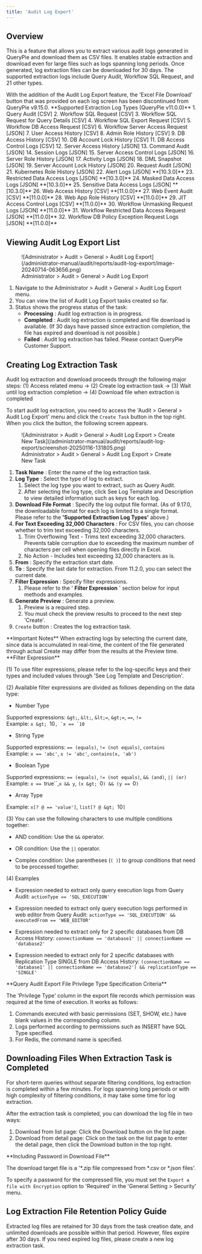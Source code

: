 ```yaml
---
title: 'Audit Log Export'
---
```



## Overview

This is a feature that allows you to extract various audit logs generated in QueryPie and download them as CSV files. It enables stable extraction and download even for large files such as logs spanning long periods. Once generated, log extraction files can be downloaded for 30 days. The supported extraction logs include Query Audit, Workflow SQL Request, and 21 other types.

<Callout type="important">
With the addition of the Audit Log Export feature, the 'Excel File Download' button that was provided on each log screen has been discontinued from QueryPie v9.15.0.
</Callout>

<Callout type="important">
**Supported Extraction Log Types (QueryPie v11.0.0)**
1. Query Audit [CSV]
2. Workflow SQL Request [CSV]
3. Workflow SQL Request for Query Details [CSV]
4. Workflow SQL Export Request [CSV]
5. Workflow DB Access Request [CSV]
6. Workflow Server Access Request [JSON]
7. User Access History [CSV]
8. Admin Role History [CSV]
9. DB Access History [CSV]
10. DB Account Lock History [CSV]
11. DB Access Control Logs [CSV]
12. Server Access History [JSON]
13. Command Audit [JSON]
14. Session Logs [JSON]
15. Server Access Control Logs [JSON]
16. Server Role History [JSON]
17. Activity Logs [JSON]
18. DML Snapshot [JSON]
19. Server Account Lock History [JSON]
20. Request Audit [JSON]
21. Kubernetes Role History [JSON]
22. Alert Logs [JSON] **[10.3.0]** 
23. Restricted Data Access Logs [JSON] **[10.3.0]** 
24. Masked Data Access Logs [JSON] **[10.3.0]** 
25. Sensitive Data Access Logs [JSON] **[10.3.0]** 
26. Web Access History [CSV] **[11.0.0]**
27. Web Event Audit [CSV] **[11.0.0]**
28. Web App Role History [CSV] **[11.0.0]**
29. JIT Access Control Logs [CSV] **[11.0.0]**
30. Workflow Unmasking Request Logs [JSON] **[11.0.0]** 
31. Workflow Restricted Data Access Request [JSON] **[11.0.0]** 
32. Workflow DB Policy Exception Request Logs [JSON] **[11.0.0]** 
</Callout>


## Viewing Audit Log Export List

<figure data-layout="center" data-align="center">
![Administrator &gt; Audit &gt; General &gt; Audit Log Export](/administrator-manual/audit/reports/audit-log-export/image-20240714-063656.png)
<figcaption>
Administrator &gt; Audit &gt; General &gt; Audit Log Export
</figcaption>
</figure>

1. Navigate to the Administrator &gt; Audit &gt; General &gt; Audit Log Export menu.
2. You can view the list of Audit Log Export tasks created so far.
3. Status shows the progress status of the task:
    *  **Processing**  : Audit log extraction is in progress.
    *  **Completed**  : Audit log extraction is completed and file download is available. (If 30 days have passed since extraction completion, the file has expired and download is not possible.)
    *  **Failed**  : Audit log extraction has failed. Please contact QueryPie Customer Support.

## Creating Log Extraction Task

Audit log extraction and download proceeds through the following major steps: (1) Access related menu → (2) Create log extraction task → (3) Wait until log extraction completion → (4) Download file when extraction is completed

To start audit log extraction, you need to access the 'Audit &gt; General &gt; Audit Log Export' menu and click the `Create Task` button in the top right. When you click the button, the following screen appears.

<figure data-layout="center" data-align="center">
![Administrator &gt; Audit &gt; General &gt; Audit Log Export &gt; Create New Task](/administrator-manual/audit/reports/audit-log-export/screenshot-20250116-131805.png)
<figcaption>
Administrator &gt; Audit &gt; General &gt; Audit Log Export &gt; Create New Task
</figcaption>
</figure>

1.  **Task Name** : Enter the name of the log extraction task.
2.  **Log Type** : Select the type of log to extract. 
    1. Select the log type you want to extract, such as Query Audit.
    2. After selecting the log type, click See Log Template and Description to view detailed information such as keys for each log.
3.  **Download File Format** : Specify the log output file format. (As of 9.17.0, the downloadable format for each log is limited to a single format. Please refer to the **'Supported Extraction Log Types'** above.) 
4.  **For Text Exceeding 32,000 Characters**  : For CSV files, you can choose whether to trim text exceeding 32,000 characters.
    1. Trim Overflowing Text - Trims text exceeding 32,000 characters. Prevents table corruption due to exceeding the maximum number of characters per cell when opening files directly in Excel.
    2. No Action - Includes text exceeding 32,000 characters as is.
5.  **From**  : Specify the extraction start date.
6.  **To** : Specify the last date for extraction. From 11.2.0, you can select the current date. 
7.  **Filter Expression**  : Specify filter expressions. 
    1. Please refer to the ' **Filter Expression** ' section below for input methods and examples.
8.  **Generate Preview** : Generate a preview. 
    1. Preview is a required step.
    2. You must check the preview results to proceed to the next step 'Create'.
9. `Create` button : Creates the log extraction task. 

<Callout type="info">
**Important Notes**
When extracting logs by selecting the current date, since data is accumulated in real-time, the content of the file generated through actual Create may differ from the results at the Preview time.
</Callout>

<Callout type="important">
**Filter Expression**

(1) To use filter expressions, please refer to the log-specific keys and their types and included values through 'See Log Template and Description'.<br/>

(2) Available filter expressions are divided as follows depending on the data type:

- Number Type

Supported expressions: `&gt;`, `&lt;`, `&lt;=`, `&gt;=`, `==`, `!=`<br/>Example: `x &gt; `10``, `x == `10``

- String Type

Supported expressions: `== (equals)`, `!= (not equals)`, `contains`<br/>Example: `x == 'abc'`, `x != 'abc'`, `contains(x, 'ab')`

- Boolean Type

Supported expressions: `== (equals)`, `!= (not equals)`, `&& (and)`, `|| (or)`<br/>Example: `x == `true``,`x && y`, `(x &gt; `0`) && (y == `0`)`

- Array Type

Example: `x[? @ == 'value']`, `list[? @ &gt; `10`]`


(3) You can use the following characters to use multiple conditions together:

- AND condition: Use the `&&` operator.

- OR condition: Use the `||` operator.

- Complex condition: Use parentheses (`( )`) to group conditions that need to be processed together.


(4) Examples

- Expression needed to extract only query execution logs from Query Audit: `actionType == 'SQL_EXECUTION'`

- Expression needed to extract only query execution logs performed in web editor from Query Audit: `actionType == 'SQL_EXECUTION' && executedFrom == 'WEB_EDITOR'`

- Expression needed to extract only for 2 specific databases from DB Access History: `connectionName == 'database1' || connectionName == 'database2'`

- Expression needed to extract only for 2 specific databases with Replication Type SINGLE from DB Access History: `(connectionName == 'database1' || connectionName == 'database2') && replicationType == 'SINGLE'`
</Callout>


<Callout type="important">
**Query Audit Export File Privilege Type Specification Criteria**

The 'Privilege Type' column in the export file records which permission was required at the time of execution. It works as follows:

1. Commands executed with basic permissions (SET, SHOW, etc.) have blank values in the corresponding column.
2. Logs performed according to permissions such as INSERT have SQL Type specified. 
3. For Redis, the command name is specified.
</Callout>


## Downloading Files When Extraction Task is Completed

For short-term queries without separate filtering conditions, log extraction is completed within a few minutes. For logs spanning long periods or with high complexity of filtering conditions, it may take some time for log extraction.

After the extraction task is completed, you can download the log file in two ways:

1. Download from list page: Click the Download button on the list page.
2. Download from detail page: Click on the task on the list page to enter the detail page, then click the Download button in the top right.

<Callout type="important">
**Including Password in Download File**

The download target file is a '*.zip file compressed from *.csv or *.json files'.

To specify a password for the compressed file, you must set the `Export a file with Encryption` option to 'Required' in the 'General Setting &gt; Security' menu.
</Callout>


## Log Extraction File Retention Policy Guide

Extracted log files are retained for 30 days from the task creation date, and unlimited downloads are possible within that period. However, files expire after 30 days. If you need expired log files, please create a new log extraction task.
